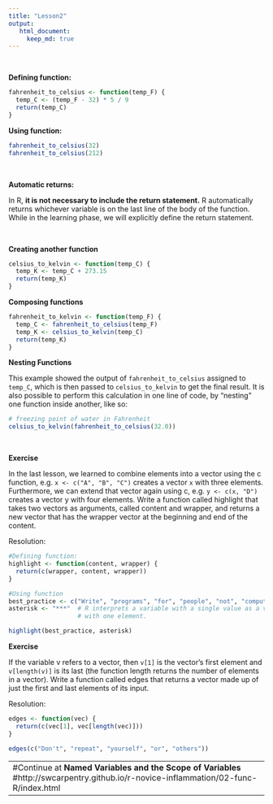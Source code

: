 ```yaml
---
title: "Lesson2"
output: 
   html_document:
     keep_md: true
---
```


<br>

**Defining function:**

```r
fahrenheit_to_celsius <- function(temp_F) {
  temp_C <- (temp_F - 32) * 5 / 9
  return(temp_C)
}
```

**Using function:**
```r
fahrenheit_to_celsius(32)
fahrenheit_to_celsius(212)
```

<br>

**Automatic returns:**

In R, **it is not necessary to include the return statement.** R automatically returns whichever variable is on the last line of the body of the function. While in the learning phase, we will explicitly define the return statement.

<br>

**Creating another function**

```r
celsius_to_kelvin <- function(temp_C) {
  temp_K <- temp_C + 273.15
  return(temp_K)
}
```

**Composing functions**

```r
fahrenheit_to_kelvin <- function(temp_F) {
  temp_C <- fahrenheit_to_celsius(temp_F)
  temp_K <- celsius_to_kelvin(temp_C)
  return(temp_K)
}
```

**Nesting Functions**
    
This example showed the output of `fahrenheit_to_celsius` assigned to `temp_C`, which is then passed to `celsius_to_kelvin` to get the final result. It is also possible to perform this calculation in one line of code, by “nesting” one function inside another, like so:

```r
# freezing point of water in Fahrenheit
celsius_to_kelvin(fahrenheit_to_celsius(32.0))
```
<br>

**Exercise**

In the last lesson, we learned to combine elements into a vector using the c function, e.g. `x <- c("A", "B", "C")` creates a vector `x` with three elements. Furthermore, we can extend that vector again using c, e.g. `y <- c(x, "D")` creates a vector y with four elements. Write a function called highlight that takes two vectors as arguments, called content and wrapper, and returns a new vector that has the wrapper vector at the beginning and end of the content.

Resolution:

```r
#Defining function:
highlight <- function(content, wrapper) {
  return(c(wrapper, content, wrapper))
}

#Using function
best_practice <- c("Write", "programs", "for", "people", "not", "computers")
asterisk <- "***"  # R interprets a variable with a single value as a vector
                   # with one element.

highlight(best_practice, asterisk)
```

**Exercise**

If the variable v refers to a vector, then `v[1]` is the vector’s first element and `v[length(v)]` is its last (the function length returns the number of elements in a vector). Write a function called edges that returns a vector made up of just the first and last elements of its input.

Resolution:

```r
edges <- function(vec) {
  return(c(vec[1], vec[length(vec)]))
}

edges(c("Don't", "repeat", "yourself", "or", "others"))

```
---
#Continue at **Named Variables and the Scope of Variables** #http://swcarpentry.github.io/r-novice-inflammation/02-func-R/index.html
---
